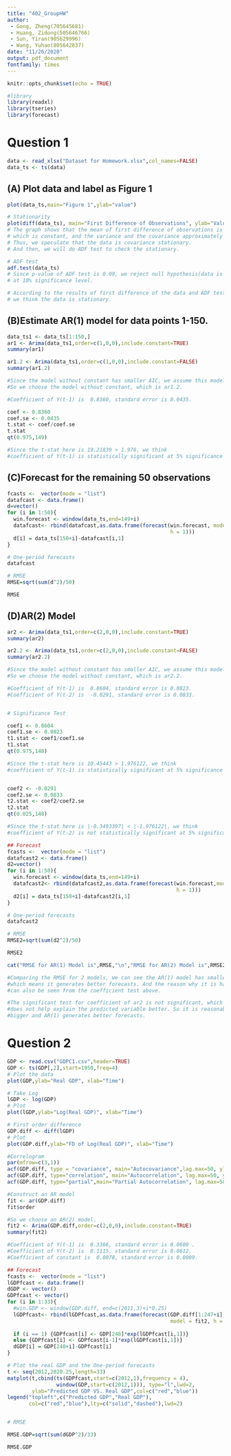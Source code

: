 ---
title: "402_GroupHW"
author: 
 - Gong, Zheng(705645681)
 - Huang, Zidong(505646766)
 - Sun, Yiran(905629996)
 - Wang, Yuhao(805642837)
date: "11/26/2020"
output: pdf_document
fontfamily: times
---
```{r setup, include=FALSE}
knitr::opts_chunk$set(echo = TRUE)
```

```{r, echo=FALSE, include=FALSE, warning=FALSE, message=FALSE}
#library
library(readxl) 
library(tseries)
library(forecast)
```

# Question 1
```{r,include= TRUE, echo =TRUE, warning = FALSE,message = FALSE}
data <- read_xlsx("Dataset for Homework.xlsx",col_names=FALSE)
data_ts <- ts(data)
```


## (A) Plot data and label as Figure 1
```{r,include= TRUE, echo =TRUE, warning = FALSE,message = FALSE}
plot(data_ts,main="Figure 1",ylab="value")

# Stationarity
plot(diff(data_ts), main="First Difference of Observations", ylab="Value")
# The graph shows that the mean of first difference of observations is 0 
# which is constant, and the variance and the covariance approximately to be constant. 
# Thus, we speculate that the data is covariance stationary. 
# And then, we will do ADF test to check the stationary.

# ADF test
adf.test(data_ts)
# Since p-value of ADF test is 0.09, we reject null hypothesis(data is not stationary) 
# at 10% significance level.

# According to the results of first difference of the data and ADF test, 
# we think the data is stationary.
```


## (B)Estimate AR(1) model for data points 1-150.
```{r,include= TRUE, echo =TRUE, warning = FALSE,message = FALSE}
data_ts1 <- data_ts[1:150,]
ar1 <- Arima(data_ts1,order=c(1,0,0),include.constant=TRUE)
summary(ar1)

ar1.2 <- Arima(data_ts1,order=c(1,0,0),include.constant=FALSE)
summary(ar1.2)

#Since the model without constant has smaller AIC, we assume this model is better. 
#So we choose the model without constant, which is ar1.2.

#Coefficient of Y(t-1) is  0.8360, standard error is 0.0435.

coef <- 0.8360
coef.se <- 0.0435
t.stat <- coef/coef.se
t.stat
qt(0.975,149)

#Since the t-stat here is 19.21839 > 1.976, we think 
#coefficient of Y(t-1) is statistically significant at 5% significance level.
```


## (C)Forecast for the remaining 50 observations
```{r,include= TRUE, echo =TRUE, warning = FALSE,message = FALSE}
fcasts <-  vector(mode = "list")
datafcast <- data.frame()
d=vector()
for (i in 1:50){
  win.forecast <- window(data_ts,end=149+i)
  datafcast<- rbind(datafcast,as.data.frame(forecast(win.forecast, model = ar1.2, 
                                                     h = 1)))
  d[i] = data_ts[150+i]-datafcast[i,1]
}

# One-period forecasts
datafcast

# RMSE
RMSE=sqrt(sum(d^2)/50)

RMSE

```


## (D)AR(2) Model
```{r,include= TRUE, echo =TRUE, warning = FALSE,message = FALSE}
ar2 <- Arima(data_ts1,order=c(2,0,0),include.constant=TRUE)
summary(ar2)

ar2.2 <- Arima(data_ts1,order=c(2,0,0),include.constant=FALSE)
summary(ar2.2)

#Since the model without constant has smaller AIC, we assume this model is better. 
#So we choose the model without constant, which is ar2.2.

#Coefficient of Y(t-1) is  0.8604, standard error is 0.0823.
#Coefficient of Y(t-2) is  -0.0291, standard error is 0.0833.


# Significance Test

coef1 <- 0.8604
coef1.se <- 0.0823
t1.stat <- coef1/coef1.se
t1.stat
qt(0.975,148)

#Since the t-stat here is 10.45443 > 1.976122, we think 
#coefficient of Y(t-1) is statistically significant at 5% significance level.


coef2 <- -0.0291
coef2.se <- 0.0833
t2.stat <- coef2/coef2.se
t2.stat
qt(0.025,148)

#Since the t-stat here is |-0.3493397| < |-1.976122|, we think 
#coefficient of Y(t-2) is not statistically significant at 5% significance level.
```

```{r,include= TRUE, echo =TRUE, warning = FALSE,message = FALSE}
## Forecast
fcasts <-  vector(mode = "list")
datafcast2 <- data.frame()
d2=vector()
for (i in 1:50){
  win.forecast <- window(data_ts,end=149+i)
  datafcast2<- rbind(datafcast2,as.data.frame(forecast(win.forecast,model = ar2.2, 
                                                       h = 1)))
  d2[i] = data_ts[150+i]-datafcast2[i,1]
}

# One-period forecasts
datafcast2

# RMSE
RMSE2=sqrt(sum(d2^2)/50)

RMSE2

cat("RMSE for AR(1) Model is",RMSE,"\n","RMSE for AR(2) Model is",RMSE2)

#Comparing the RMSE for 2 models, we can see the AR(1) model has smaller RMSE, 
#which means it generates better forecasts. And the reason why it is happening 
#can also be seen from the coefficient test above.

#The significant test for coefficient of ar2 is not significant, which means this variable
#does not help explain the predicted variable better. So it is reasonable the RMSE becomes
#bigger and AR(1) generates better forecasts.
```




# Question 2

```{r,include= TRUE, echo =TRUE, warning = FALSE,message = FALSE}
GDP <- read.csv("GDPC1.csv",header=TRUE)
GDP <- ts(GDP[,2],start=1950,freq=4)
# Plot the data
plot(GDP,ylab="Real GDP", xlab="Time")

# Take Log
lGDP <- log(GDP)
# Plot
plot(lGDP,ylab="Log(Real GDP)", xlab="Time")

# First order difference
GDP.diff <- diff(lGDP)
# Plot
plot(GDP.diff,ylab="FD of Log(Real GDP)", xlab="Time")

#Correlogram
par(mfrow=c(3,1))
acf(GDP.diff, type = "covariance", main="Autocovariance",lag.max=50, ylab="COV")
acf(GDP.diff, type="correlation", main="Autocorrelation", lag.max=50, ylab="ACF")
acf(GDP.diff, type="partial",main="Partial Autocorrelation", lag.max=50, ylab="PACF")

#Construct an AR model
fit <- ar(GDP.diff)
fit$order

#So we choose an AR(2) model.
fit2 <- Arima(GDP.diff,order=c(2,0,0),include.constant=TRUE)
summary(fit2)

#Coefficient of Y(t-1) is  0.3366, standard error is 0.0600 .
#Coefficient of Y(t-2) is  0.1115, standard error is 0.0612.
#Coefficient of constant is  0.0078, standard error is 0.0009.
```


```{r,include= TRUE, echo =TRUE, warning = FALSE,message = FALSE}
## Forecast
fcasts <-  vector(mode = "list")
lGDPfcast <- data.frame()
dGDP <- vector()
GDPfcast <- vector()
for (i in 1:33){
  #win.GDP <- window(GDP.diff, end=c(2011,3)+i*0.25)
  lGDPfcast<- rbind(lGDPfcast,as.data.frame(forecast(GDP.diff[1:247+i], 
                                                     model = fit2, h = 1)))
  
  if (i == 1) {GDPfcast[i] <- GDP[248]*exp(lGDPfcast[i,1])}
  else {GDPfcast[i] <- GDPfcast[i-1]*exp(lGDPfcast[i,1])}
  dGDP[i] = GDP[248+i]-GDPfcast[i]
}

# Plot the real GDP and the One-period forecasts
t <- seq(2012,2020.25,length=33)
matplot(t,cbind(ts(GDPfcast,start=c(2012,1),frequency = 4),
                window(GDP,start=c(2012,1))), type="l",lwd=2,
        ylab="Predicted GDP VS. Real GDP",col=c("red","blue"))
legend("topleft",c("Predicted GDP","Real GDP"),
       col=c("red","blue"),lty=c("solid","dashed"),lwd=2)


# RMSE

RMSE.GDP=sqrt(sum(dGDP^2)/33)

RMSE.GDP

```



